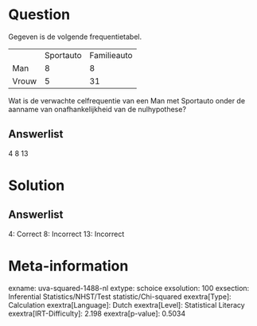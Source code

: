 Question
========

Gegeven is de volgende frequentietabel.

  ------- ----------- -------------
          Sportauto   Familieauto
  Man     8           8
  Vrouw   5           31
  ------- ----------- -------------

Wat is de verwachte celfrequentie van een Man met Sportauto onder de
aanname van onafhankelijkheid van de nulhypothese?

Answerlist
----------

4
8
13

Solution
========

Answerlist
----------

4: Correct
8: Incorrect
13: Incorrect

Meta-information
================
exname: uva-squared-1488-nl
extype: schoice
exsolution: 100
exsection: Inferential Statistics/NHST/Test statistic/Chi-squared
exextra[Type]: Calculation
exextra[Language]: Dutch
exextra[Level]: Statistical Literacy
exextra[IRT-Difficulty]: 2.198
exextra[p-value]: 0.5034
